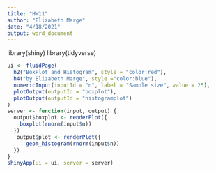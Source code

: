 ```yaml
---
title: "HW11"
author: "Elizabeth Marge"
date: "4/18/2021"
output: word_document
---
```



library(shiny)
library(tidyverse)
```r

ui <- fluidPage(
  h2("BoxPlot and Histogram", style = "color:red"),
  h4("by Elizabeth Marge", style ="color:blue"),
  numericInput(inputId = "n", label = "Sample size", value = 25),
  plotOutput(outputId = "boxplot"),
  plotOutput(outputId = "histogramplot")
)
server <- function(input, output) {
  output$boxplot <- renderPlot({
    boxplot(rnorm(input$n))
  })
   output$plot <- renderPlot({
      geom_histogram(rnorm(input$n))
  })
}
shinyApp(ui = ui, server = server)


```
